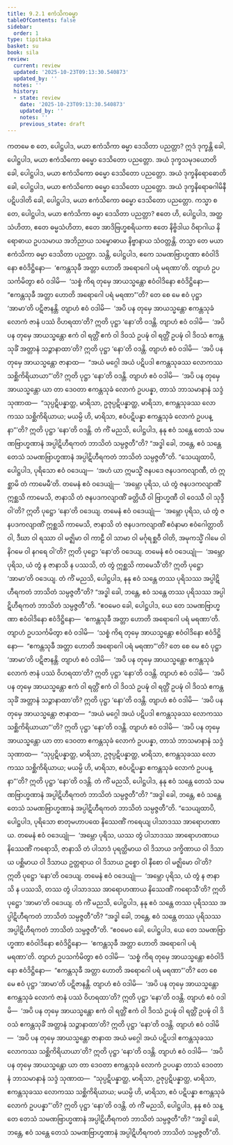 ```yaml
---
title: 9.2.1 ဧကံသိကဓမ္မာ
tableOfContents: false
sidebar:
  order: 1
type: tipitaka
basket: su
book: sila
review:
  current: review
  updated: '2025-10-23T09:13:30.540873'
  updated_by: ''
  notes: ''
  history:
  - state: review
    date: '2025-10-23T09:13:30.540873'
    updated_by: ''
    notes: ''
    previous_state: draft
---
```



<ReviewStatus review={frontmatter.review} showDetails={true} />

<HypothesisAnnotation frontmatter={frontmatter} />

<DynamicBreadcrumb />

<Division number="424" book="sila" e="ch" v="6" p="177">

<Paragraph number="724" book="sila">
ကတမေ စ တေ, ပေါဋ္ဌပါဒ, မယာ ဧကံသိကာ ဓမ္မာ ဒေသိတာ ပညတ္တာ? ဣဒံ ဒုက္ခန္တိ ခေါ, ပေါဋ္ဌပါဒ, မယာ ဧကံသိကော ဓမ္မော ဒေသိတော ပညတ္တော. အယံ ဒုက္ခသမုဒယောတိ ခေါ, ပေါဋ္ဌပါဒ, မယာ ဧကံသိကော ဓမ္မော ဒေသိတော ပညတ္တော. အယံ ဒုက္ခနိရောဓောတိ ခေါ, ပေါဋ္ဌပါဒ, မယာ ဧကံသိကော ဓမ္မော ဒေသိတော ပညတ္တော. အယံ ဒုက္ခနိရောဓဂါမိနီ ပဋိပဒါတိ ခေါ, ပေါဋ္ဌပါဒ, မယာ ဧကံသိကော ဓမ္မော ဒေသိတော ပညတ္တော.
</Paragraph>

<Paragraph number="725" book="sila">
ကသ္မာ စ တေ, ပေါဋ္ဌပါဒ, မယာ ဧကံသိကာ ဓမ္မာ ဒေသိတာ ပညတ္တာ? ဧတေ ဟိ, ပေါဋ္ဌပါဒ, အတ္ထသံဟိတာ, ဧတေ ဓမ္မသံဟိတာ, ဧတေ အာဒိဗြဟ္မစရိယကာ ဧတေ နိဗ္ဗိဒါယ ဝိရာဂါယ နိရောဓာယ ဥပသမာယ အဘိညာယ သမ္ဗောဓာယ နိဗ္ဗာနာယ သံဝတ္တန္တိ. တသ္မာ တေ မယာ ဧကံသိကာ ဓမ္မာ ဒေသိတာ ပညတ္တာ.
</Paragraph>

</Division>
<Division number="425" book="sila" e="ch" v="6" p="177">

<Paragraph number="726" book="sila">
သန္တိ, ပေါဋ္ဌပါဒ, ဧကေ သမဏဗြာဟ္မဏာ ဧဝံဝါဒိနော ဧဝံဒိဋ္ဌိနော—  ‘ဧကန္တသုခီ အတ္တာ ဟောတိ အရောဂေါ ပရံ မရဏာ’တိ. တျာဟံ ဥပသင်္ကမိတွာ ဧဝံ ဝဒါမိ—  ‘သစ္စံ ကိရ တုမှေ အာယသ္မန္တော ဧဝံဝါဒိနော ဧဝံဒိဋ္ဌိနော—  “ဧကန္တသုခီ အတ္တာ ဟောတိ အရောဂေါ ပရံ မရဏာ”’တိ? တေ စေ မေ ဧဝံ ပုဋ္ဌာ ‘အာမာ’တိ ပဋိဇာနန္တိ. တျာဟံ ဧဝံ ဝဒါမိ—  ‘အပိ ပန တုမှေ အာယသ္မန္တော ဧကန္တသုခံ လောကံ ဇာနံ ပဿံ ဝိဟရထာ’တိ? ဣတိ ပုဋ္ဌာ ‘နော’တိ ဝဒန္တိ.
</Paragraph>

<Paragraph number="727" book="sila">
တျာဟံ ဧဝံ ဝဒါမိ—  ‘အပိ ပန တုမှေ အာယသ္မန္တော ဧကံ ဝါ ရတ္တိံ ဧကံ ဝါ ဒိဝသံ ဥပဍ္ဎံ ဝါ ရတ္တိံ ဥပဍ္ဎံ ဝါ ဒိဝသံ ဧကန္တသုခိံ အတ္တာနံ သဉ္ဇာနာထာ’တိ? ဣတိ ပုဋ္ဌာ ‘နော’တိ ဝဒန္တိ.
</Paragraph>

<Paragraph number="728" book="sila">
တျာဟံ ဧဝံ ဝဒါမိ—  ‘အပိ ပန တုမှေ အာယသ္မန္တော ဇာနာထ—  “အယံ မဂ္ဂေါ အယံ ပဋိပဒါ ဧကန္တသုခဿ လောကဿ သစ္ဆိကိရိယာယာ”’တိ? ဣတိ ပုဋ္ဌာ ‘နော’တိ ဝဒန္တိ.
</Paragraph>

<Paragraph number="729" book="sila">
တျာဟံ ဧဝံ ဝဒါမိ—  ‘အပိ ပန တုမှေ အာယသ္မန္တော ယာ တာ ဒေဝတာ ဧကန္တသုခံ လောကံ ဥပပန္နာ, တာသံ ဘာသမာနာနံ သဒ္ဒံ သုဏာထ—  “သုပ္ပဋိပန္နာတ္ထ, မာရိသာ, ဥဇုပ္ပဋိပန္နာတ္ထ, မာရိသာ, ဧကန္တသုခဿ လောကဿ သစ္ဆိကိရိယာယ; မယမ္ပိ ဟိ, မာရိသာ, ဧဝံပဋိပန္နာ ဧကန္တသုခံ လောကံ ဥပပန္နာ”’တိ? ဣတိ ပုဋ္ဌာ ‘နော’တိ ဝဒန္တိ.
</Paragraph>

<Paragraph number="730" book="sila">
တံ ကိံ မညသိ, ပေါဋ္ဌပါဒ, နနု ဧဝံ သန္တေ တေသံ သမဏဗြာဟ္မဏာနံ အပ္ပါဋိဟီရကတံ ဘာသိတံ သမ္ပဇ္ဇတီ”တိ? “အဒ္ဓါ ခေါ, ဘန္တေ, ဧဝံ သန္တေ တေသံ သမဏဗြာဟ္မဏာနံ အပ္ပါဋိဟီရကတံ ဘာသိတံ သမ္ပဇ္ဇတီ”တိ.
</Paragraph>

</Division>
<Division number="426" book="sila" e="ch" v="6" p="178">

<Paragraph number="731" book="sila">
“သေယျထာပိ, ပေါဋ္ဌပါဒ, ပုရိသော ဧဝံ ဝဒေယျ—  ‘အဟံ ယာ ဣမသ္မိံ ဇနပဒေ ဇနပဒကလျာဏီ, တံ ဣစ္ဆာမိ တံ ကာမေမီ’တိ. တမေနံ ဧဝံ ဝဒေယျုံ—  ‘အမ္ဘော ပုရိသ, ယံ တွံ ဇနပဒကလျာဏိံ ဣစ္ဆသိ ကာမေသိ, ဇာနာသိ တံ ဇနပဒကလျာဏိံ ခတ္တိယီ ဝါ ဗြာဟ္မဏီ ဝါ ဝေဿီ ဝါ သုဒ္ဒီ ဝါ’တိ? ဣတိ ပုဋ္ဌော ‘နော’တိ ဝဒေယျ. တမေနံ ဧဝံ ဝဒေယျုံ—  ‘အမ္ဘော ပုရိသ, ယံ တွံ ဇနပဒကလျာဏိံ ဣစ္ဆသိ ကာမေသိ, ဇာနာသိ တံ ဇနပဒကလျာဏိံ ဧဝံနာမာ ဧဝံဂေါတ္တာတိ ဝါ, ဒီဃာ ဝါ ရဿာ ဝါ မဇ္ဈိမာ ဝါ ကာဠီ ဝါ သာမာ ဝါ မင်္ဂုရစ္ဆဝီ ဝါတိ, အမုကသ္မိံ ဂါမေ ဝါ နိဂမေ ဝါ နဂရေ ဝါ’တိ? ဣတိ ပုဋ္ဌော ‘နော’တိ ဝဒေယျ. တမေနံ ဧဝံ ဝဒေယျုံ—  ‘အမ္ဘော ပုရိသ, ယံ တွံ န ဇာနာသိ န ပဿသိ, တံ တွံ ဣစ္ဆသိ ကာမေသီ’တိ? ဣတိ ပုဋ္ဌော ‘အာမာ’တိ ဝဒေယျ.
</Paragraph>

<Paragraph number="732" book="sila">
တံ ကိံ မညသိ, ပေါဋ္ဌပါဒ, နနု ဧဝံ သန္တေ တဿ ပုရိသဿ အပ္ပါဋိဟီရကတံ ဘာသိတံ သမ္ပဇ္ဇတီ”တိ? “အဒ္ဓါ ခေါ, ဘန္တေ, ဧဝံ သန္တေ တဿ ပုရိသဿ အပ္ပါဋိဟီရကတံ ဘာသိတံ သမ္ပဇ္ဇတီ”တိ.
</Paragraph>

<Paragraph number="733" book="sila">
“ဧဝမေဝ ခေါ, ပေါဋ္ဌပါဒ, ယေ တေ သမဏဗြာဟ္မဏာ ဧဝံဝါဒိနော ဧဝံဒိဋ္ဌိနော—  ‘ဧကန္တသုခီ အတ္တာ ဟောတိ အရောဂေါ ပရံ မရဏာ’တိ. တျာဟံ ဥပသင်္ကမိတွာ ဧဝံ ဝဒါမိ—  ‘သစ္စံ ကိရ တုမှေ အာယသ္မန္တော ဧဝံဝါဒိနော ဧဝံဒိဋ္ဌိနော—  “ဧကန္တသုခီ အတ္တာ ဟောတိ အရောဂေါ ပရံ မရဏာ”’တိ? တေ စေ မေ ဧဝံ ပုဋ္ဌာ ‘အာမာ’တိ ပဋိဇာနန္တိ. တျာဟံ ဧဝံ ဝဒါမိ—  ‘အပိ ပန တုမှေ အာယသ္မန္တော ဧကန္တသုခံ လောကံ ဇာနံ ပဿံ ဝိဟရထာ’တိ? ဣတိ ပုဋ္ဌာ ‘နော’တိ ဝဒန္တိ.
</Paragraph>

<Paragraph number="734" book="sila">
တျာဟံ ဧဝံ ဝဒါမိ—  ‘အပိ ပန တုမှေ အာယသ္မန္တော ဧကံ ဝါ ရတ္တိံ ဧကံ ဝါ ဒိဝသံ ဥပဍ္ဎံ ဝါ ရတ္တိံ ဥပဍ္ဎံ ဝါ ဒိဝသံ ဧကန္တသုခိံ အတ္တာနံ သဉ္ဇာနာထာ’တိ? ဣတိ ပုဋ္ဌာ ‘နော’တိ ဝဒန္တိ.
</Paragraph>

<Paragraph number="735" book="sila">
တျာဟံ ဧဝံ ဝဒါမိ—  ‘အပိ ပန တုမှေ အာယသ္မန္တော ဇာနာထ—  “အယံ မဂ္ဂေါ အယံ ပဋိပဒါ ဧကန္တသုခဿ လောကဿ သစ္ဆိကိရိယာယာ”’တိ? ဣတိ ပုဋ္ဌာ ‘နော’တိ ဝဒန္တိ.
</Paragraph>

<Paragraph number="736" book="sila">
တျာဟံ ဧဝံ ဝဒါမိ—  ‘အပိ ပန တုမှေ အာယသ္မန္တော ယာ တာ ဒေဝတာ ဧကန္တသုခံ လောကံ ဥပပန္နာ, တာသံ ဘာသမာနာနံ သဒ္ဒံ သုဏာထ—  “သုပ္ပဋိပန္နာတ္ထ, မာရိသာ, ဥဇုပ္ပဋိပန္နာတ္ထ, မာရိသာ, ဧကန္တသုခဿ လောကဿ သစ္ဆိကိရိယာယ; မယမ္ပိ ဟိ, မာရိသာ, ဧဝံပဋိပန္နာ ဧကန္တသုခံ လောကံ ဥပပန္နာ”’တိ? ဣတိ ပုဋ္ဌာ ‘နော’တိ ဝဒန္တိ.
</Paragraph>

<Paragraph number="737" book="sila">
တံ ကိံ မညသိ, ပေါဋ္ဌပါဒ, နနု ဧဝံ သန္တေ တေသံ သမဏဗြာဟ္မဏာနံ အပ္ပါဋိဟီရကတံ ဘာသိတံ သမ္ပဇ္ဇတီ”တိ? “အဒ္ဓါ ခေါ, ဘန္တေ, ဧဝံ သန္တေ တေသံ သမဏဗြာဟ္မဏာနံ အပ္ပါဋိဟီရကတံ ဘာသိတံ သမ္ပဇ္ဇတီ”တိ.
</Paragraph>

</Division>
<Division number="427" book="sila" e="ch" v="6" p="179">

<Paragraph number="738" book="sila">
“သေယျထာပိ, ပေါဋ္ဌပါဒ, ပုရိသော စာတုမဟာပထေ နိဿေဏိံ ကရေယျ ပါသာဒဿ အာရောဟဏာယ. တမေနံ ဧဝံ ဝဒေယျုံ—  ‘အမ္ဘော ပုရိသ, ယဿ တွံ ပါသာဒဿ အာရောဟဏာယ နိဿေဏိံ ကရောသိ, ဇာနာသိ တံ ပါသာဒံ ပုရတ္ထိမာယ ဝါ ဒိသာယ ဒက္ခိဏာယ ဝါ ဒိသာယ ပစ္ဆိမာယ ဝါ ဒိသာယ ဥတ္တရာယ ဝါ ဒိသာယ ဥစ္စော ဝါ နီစော ဝါ မဇ္ဈိမော ဝါ’တိ? ဣတိ ပုဋ္ဌော ‘နော’တိ ဝဒေယျ. တမေနံ ဧဝံ ဝဒေယျုံ—  ‘အမ္ဘော ပုရိသ, ယံ တွံ န ဇာနာသိ န ပဿသိ, တဿ တွံ ပါသာဒဿ အာရောဟဏာယ နိဿေဏိံ ကရောသီ’တိ? ဣတိ ပုဋ္ဌော ‘အာမာ’တိ ဝဒေယျ.
</Paragraph>

<Paragraph number="739" book="sila">
တံ ကိံ မညသိ, ပေါဋ္ဌပါဒ, နနု ဧဝံ သန္တေ တဿ ပုရိသဿ အပ္ပါဋိဟီရကတံ ဘာသိတံ သမ္ပဇ္ဇတီ”တိ? “အဒ္ဓါ ခေါ, ဘန္တေ, ဧဝံ သန္တေ တဿ ပုရိသဿ အပ္ပါဋိဟီရကတံ ဘာသိတံ သမ္ပဇ္ဇတီ”တိ.
</Paragraph>

<Paragraph number="740" book="sila">
“ဧဝမေဝ ခေါ, ပေါဋ္ဌပါဒ, ယေ တေ သမဏဗြာဟ္မဏာ ဧဝံဝါဒိနော ဧဝံဒိဋ္ဌိနော—  ‘ဧကန္တသုခီ အတ္တာ ဟောတိ အရောဂေါ ပရံ မရဏာ’တိ. တျာဟံ ဥပသင်္ကမိတွာ ဧဝံ ဝဒါမိ—  ‘သစ္စံ ကိရ တုမှေ အာယသ္မန္တော ဧဝံဝါဒိနော ဧဝံဒိဋ္ဌိနော—  “ဧကန္တသုခီ အတ္တာ ဟောတိ အရောဂေါ ပရံ မရဏာ”’တိ? တေ စေ မေ ဧဝံ ပုဋ္ဌာ ‘အာမာ’တိ ပဋိဇာနန္တိ. တျာဟံ ဧဝံ ဝဒါမိ—  ‘အပိ ပန တုမှေ အာယသ္မန္တော ဧကန္တသုခံ လောကံ ဇာနံ ပဿံ ဝိဟရထာ’တိ? ဣတိ ပုဋ္ဌာ ‘နော’တိ ဝဒန္တိ.
</Paragraph>

<Paragraph number="741" book="sila">
တျာဟံ ဧဝံ ဝဒါမိ—  ‘အပိ ပန တုမှေ အာယသ္မန္တော ဧကံ ဝါ ရတ္တိံ ဧကံ ဝါ ဒိဝသံ ဥပဍ္ဎံ ဝါ ရတ္တိံ ဥပဍ္ဎံ ဝါ ဒိဝသံ ဧကန္တသုခိံ အတ္တာနံ သဉ္ဇာနာထာ’တိ? ဣတိ ပုဋ္ဌာ ‘နော’တိ ဝဒန္တိ.
</Paragraph>

<Paragraph number="742" book="sila">
တျာဟံ ဧဝံ ဝဒါမိ—  ‘အပိ ပန တုမှေ အာယသ္မန္တော ဇာနာထ အယံ မဂ္ဂေါ အယံ ပဋိပဒါ ဧကန္တသုခဿ လောကဿ သစ္ဆိကိရိယာယာ’တိ? ဣတိ ပုဋ္ဌာ ‘နော’တိ ဝဒန္တိ.
</Paragraph>

<Paragraph number="743" book="sila">
တျာဟံ ဧဝံ ဝဒါမိ—  ‘အပိ ပန တုမှေ အာယသ္မန္တော ယာ တာ ဒေဝတာ ဧကန္တသုခံ လောကံ ဥပပန္နာ တာသံ ဒေဝတာနံ ဘာသမာနာနံ သဒ္ဒံ သုဏာထ—  “သုပ္ပဋိပန္နာတ္ထ, မာရိသာ, ဥဇုပ္ပဋိပန္နာတ္ထ, မာရိသာ, ဧကန္တသုခဿ လောကဿ သစ္ဆိကိရိယာယ; မယမ္ပိ ဟိ, မာရိသာ, ဧဝံ ပဋိပန္နာ ဧကန္တသုခံ လောကံ ဥပပန္နာ”’တိ? ဣတိ ပုဋ္ဌာ ‘နော’တိ ဝဒန္တိ.
</Paragraph>

<Paragraph number="744" book="sila">
တံ ကိံ မညသိ, ပေါဋ္ဌပါဒ, နနု ဧဝံ သန္တေ တေသံ သမဏဗြာဟ္မဏာနံ အပ္ပါဋိဟီရကတံ ဘာသိတံ သမ္ပဇ္ဇတီ”တိ? “အဒ္ဓါ ခေါ, ဘန္တေ, ဧဝံ သန္တေ တေသံ သမဏဗြာဟ္မဏာနံ အပ္ပါဋိဟီရကတံ ဘာသိတံ သမ္ပဇ္ဇတီ”တိ.
</Paragraph>
</Division>